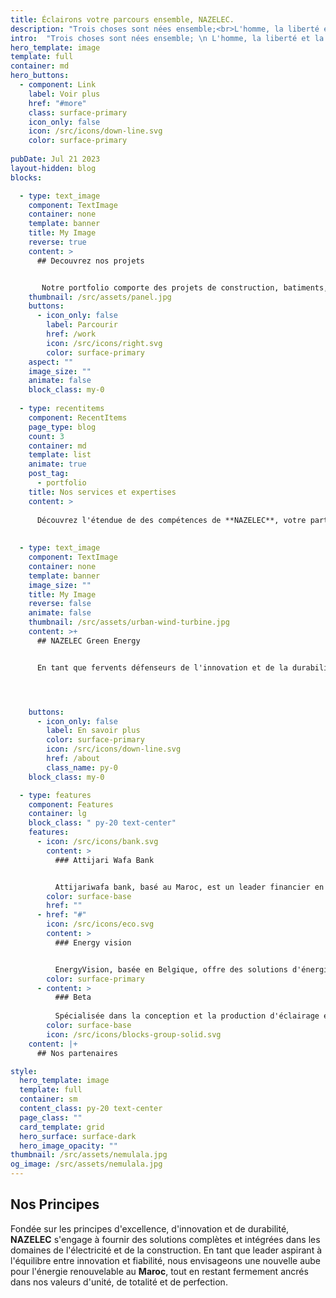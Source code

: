 ```yaml
---
title: Éclairons votre parcours ensemble, NAZELEC.
description: "Trois choses sont nées ensemble;<br>L'homme, la liberté et la lumière."
intro:  "Trois choses sont nées ensemble; \n L'homme, la liberté et la lumière."
hero_template: image
template: full
container: md
hero_buttons:
  - component: Link
    label: Voir plus
    href: "#more"
    class: surface-primary
    icon_only: false
    icon: /src/icons/down-line.svg
    color: surface-primary
 
pubDate: Jul 21 2023
layout-hidden: blog
blocks:

  - type: text_image
    component: TextImage
    container: none
    template: banner
    title: My Image
    reverse: true
    content: >
      ## Decouvrez nos projets


       Notre portfolio comporte des projets de construction, batiments, et d'electricité .. 
    thumbnail: /src/assets/panel.jpg
    buttons:
      - icon_only: false
        label: Parcourir
        href: /work
        icon: /src/icons/right.svg
        color: surface-primary
    aspect: ""
    image_size: ""
    animate: false
    block_class: my-0  
 
  - type: recentitems
    component: RecentItems
    page_type: blog
    count: 3
    container: md
    template: list
    animate: true
    post_tag:
      - portfolio
    title: Nos services et expertises
    content: >
      
      Découvrez l'étendue de des compétences de **NAZELEC**, votre partenaire privilégié pour des services spécialisés et une expertise inégalée.
    
  
  - type: text_image
    component: TextImage
    container: none
    template: banner
    image_size: ""
    title: My Image
    reverse: false
    animate: false
    thumbnail: /src/assets/urban-wind-turbine.jpg
    content: >+
      ## NAZELEC Green Energy


      En tant que fervents défenseurs de l'innovation et de la durabilité, nous unissons nos forces avec les leaders du domaine pour accélérer la transition vers une énergie propre. Notre collaboration est ancrée dans une ambition commune : décarboniser notre environnement et créer une valeur sociétale durable pour les générations futures.




    buttons:
      - icon_only: false
        label: En savoir plus
        color: surface-primary
        icon: /src/icons/down-line.svg
        href: /about
        class_name: py-0
    block_class: my-0

  - type: features
    component: Features
    container: lg
    block_class: " py-20 text-center"
    features:
      - icon: /src/icons/bank.svg 
        content: >
          ### Attijari Wafa Bank


          Attijariwafa bank, basé au Maroc, est un leader financier en Afrique et Europe, servant 10,8 millions de clients dans 26 pays, avec un fort accent sur l'innovation et l'éthique.
        color: surface-base
        href: ""
      - href: "#"
        icon: /src/icons/eco.svg
        content: >
          ### Energy vision


          EnergyVision, basée en Belgique, offre des solutions d'énergie renouvelable. Elle produit 825 millions de kWh d'électricité verte annuellement, alliant écologie et économie.  
        color: surface-primary
      - content: >
          ### Beta 
 
          Spécialisée dans la conception et la production d'éclairage extérieur, valorisant l'innovation et la qualité
        color: surface-base
        icon: /src/icons/blocks-group-solid.svg
    content: |+
      ## Nos partenaires

style:
  hero_template: image
  template: full
  container: sm
  content_class: py-20 text-center
  page_class: ""
  card_template: grid
  hero_surface: surface-dark
  hero_image_opacity: ""
thumbnail: /src/assets/nemulala.jpg
og_image: /src/assets/nemulala.jpg
---
```

 
## Nos Principes

Fondée sur les principes d'excellence, d'innovation et de durabilité, **NAZELEC** s'engage à fournir des solutions complètes et intégrées dans les domaines de l'électricité et de la construction. En tant que leader aspirant à l'équilibre entre innovation et fiabilité, nous envisageons une nouvelle aube pour l'énergie renouvelable au **Maroc**, tout en restant fermement ancrés dans nos valeurs d'unité, de totalité et de perfection.
